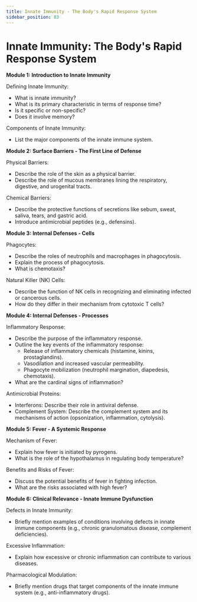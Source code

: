 ```yaml
---
title: Innate Immunity - The Body's Rapid Response System
sidebar_position: 83
---
```


# Innate Immunity: The Body's Rapid Response System

**Module 1: Introduction to Innate Immunity**

Defining Innate Immunity:
* What is innate immunity?
* What is its primary characteristic in terms of response time?
* Is it specific or non-specific?
* Does it involve memory?

Components of Innate Immunity:
* List the major components of the innate immune system.

**Module 2: Surface Barriers - The First Line of Defense**

Physical Barriers:
* Describe the role of the skin as a physical barrier.
* Describe the role of mucous membranes lining the respiratory, digestive, and urogenital tracts.

Chemical Barriers:
* Describe the protective functions of secretions like sebum, sweat, saliva, tears, and gastric acid.
* Introduce antimicrobial peptides (e.g., defensins).

**Module 3: Internal Defenses - Cells**

Phagocytes:
* Describe the roles of neutrophils and macrophages in phagocytosis.
* Explain the process of phagocytosis.
* What is chemotaxis?

Natural Killer (NK) Cells:
* Describe the function of NK cells in recognizing and eliminating infected or cancerous cells.
* How do they differ in their mechanism from cytotoxic T cells?

**Module 4: Internal Defenses - Processes**

Inflammatory Response:
* Describe the purpose of the inflammatory response.
* Outline the key events of the inflammatory response:
    * Release of inflammatory chemicals (histamine, kinins, prostaglandins).
    * Vasodilation and increased vascular permeability.
    * Phagocyte mobilization (neutrophil margination, diapedesis, chemotaxis).
* What are the cardinal signs of inflammation?

Antimicrobial Proteins:
* Interferons: Describe their role in antiviral defense.
* Complement System: Describe the complement system and its mechanisms of action (opsonization, inflammation, cytolysis).

**Module 5: Fever - A Systemic Response**

Mechanism of Fever:
* Explain how fever is initiated by pyrogens.
* What is the role of the hypothalamus in regulating body temperature?

Benefits and Risks of Fever:
* Discuss the potential benefits of fever in fighting infection.
* What are the risks associated with high fever?

**Module 6: Clinical Relevance - Innate Immune Dysfunction**

Defects in Innate Immunity:
* Briefly mention examples of conditions involving defects in innate immune components (e.g., chronic granulomatous disease, complement deficiencies).

Excessive Inflammation:
* Explain how excessive or chronic inflammation can contribute to various diseases.

Pharmacological Modulation:
* Briefly mention drugs that target components of the innate immune system (e.g., anti-inflammatory drugs).